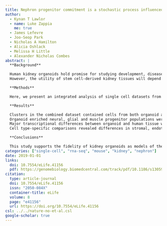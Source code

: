 ```yaml
---
title: Nephron progenitor commitment is a stochastic process influenced by cell migration
author:
  - Kynan T Lawlor
  - name: Luke Zappia
    me: true
  - James Lefevre
  - Joo-Seop Park
  - Nicholas A Hamilton
  - Alicia Oshlack
  - Melissa H Little
  - Alexander Nicholas Combes
abstract: |
  **Background**

  Human kidney organoids hold promise for studying development, disease modelling and drug screening.
  However, the utility of stem cell-derived kidney tissues will depend on how faithfully these replicate normal fetal development at the level of cellular identity and complexity.

  **Methods**

  Here, we present an integrated analysis of single cell datasets from human kidney organoids and human fetal kidney to assess similarities and differences between the component cell types.

  **Results**

  Clusters in the combined dataset contained cells from both organoid and fetal kidney with transcriptional congruence for key stromal, endothelial and nephron cell type-specific markers.
  Organoid enriched neural, glial and muscle progenitor populations were also evident.
  Major transcriptional differences between organoid and human tissue were likely related to technical artefacts.
  Cell type-specific comparisons revealed differences in stromal, endothelial and nephron progenitor cell types including expression of WNT2B in the human fetal kidney stroma.

  **Conclusions**

  This study supports the fidelity of kidney organoids as models of the developing kidney and affirms their potential in disease modelling and drug screening.
categories: ["single-cell", "rna-seq", "mouse", "kidney", "nephron"]
date: 2019-01-01
links:
  doi: 10.7554/eLife.41156
  pdf: https://genomebiology.biomedcentral.com/track/pdf/10.1186/s13059-020-1935-5
citation:
  type: article-journal
  doi: 10.7554/eLife.41156
  issn: "2050-084X"
  container-title: eLife
  volume: 8
  page: "e41156"
  url: https://doi.org/10.7554/eLife.41156
csl: ../../nature-no-et-al.csl
google-scholar: true
---
```

